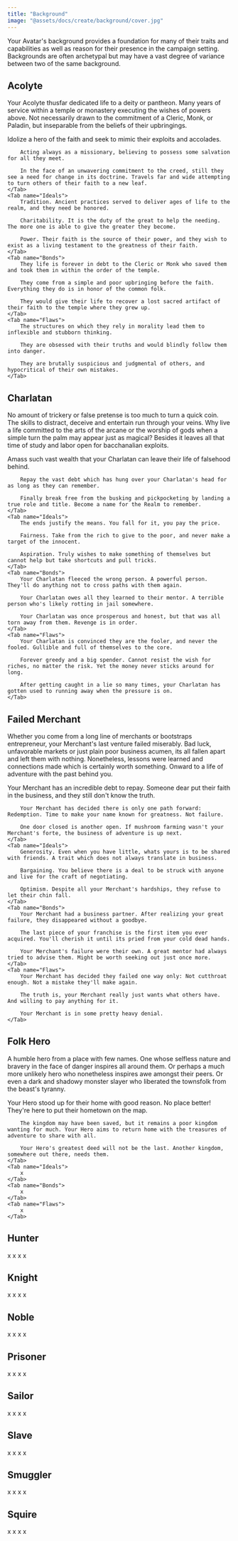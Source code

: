 ```yaml
---
title: "Background"
image: "@assets/docs/create/background/cover.jpg"
---
```


Your Avatar's background provides a foundation for many of their traits and capabilities as well as reason for their presence in the campaign setting. Backgrounds are often archetypal but may have a vast degree of variance between two of the same background.

## Acolyte

Your Acolyte thusfar dedicated life to a deity or pantheon. Many years of service within a temple or monastery executing the wishes of powers above. Not necessarily drawn to the commitment of a Cleric, Monk, or Paladin, but inseparable from the beliefs of their upbringings.

<Tabs client:load>
    <Tab name="Goals">
        Idolize a hero of the faith and seek to mimic their exploits and accolades.
        
        Acting always as a missionary, believing to possess some salvation for all they meet.
        
        In the face of an unwavering commitment to the creed, still they see a need for change in its doctrine. Travels far and wide attempting to turn others of their faith to a new leaf.
    </Tab>
    <Tab name="Ideals">
        Tradition. Ancient practices served to deliver ages of life to the realm, and they need be honored.

        Charitability. It is the duty of the great to help the needing. The more one is able to give the greater they become.

        Power. Their faith is the source of their power, and they wish to exist as a living testament to the greatness of their faith.
    </Tab>
    <Tab name="Bonds">
        They life is forever in debt to the Cleric or Monk who saved them and took them in within the order of the temple.

        They come from a simple and poor upbringing before the faith. Everything they do is in honor of the common folk.

        They would give their life to recover a lost sacred artifact of their faith to the temple where they grew up.
    </Tab>
    <Tab name="Flaws">
        The structures on which they rely in morality lead them to inflexible and stubborn thinking.

        They are obsessed with their truths and would blindly follow them into danger.

        They are brutally suspicious and judgmental of others, and hypocritical of their own mistakes.
    </Tab>
</Tabs>

## Charlatan

No amount of trickery or false pretense is too much to turn a quick coin. The skills to distract, deceive and entertain run through your veins. Why live a life committed to the arts of the arcane or the worship of gods when a simple turn the palm may appear just as magical? Besides it leaves all that time of study and labor open for bacchanalian exploits.

<Tabs client:load>
    <Tab name="Goals">
        Amass such vast wealth that your Charlatan can leave their life of falsehood behind.

        Repay the vast debt which has hung over your Charlatan's head for as long as they can remember.

        Finally break free from the busking and pickpocketing by landing a true role and title. Become a name for the Realm to remember.
    </Tab>
    <Tab name="Ideals">
        The ends justify the means. You fall for it, you pay the price.

        Fairness. Take from the rich to give to the poor, and never make a target of the innocent.

        Aspiration. Truly wishes to make something of themselves but cannot help but take shortcuts and pull tricks.
    </Tab>
    <Tab name="Bonds">
        Your Charlatan fleeced the wrong person. A powerful person. They'll do anything not to cross paths with them again.

        Your Charlatan owes all they learned to their mentor. A terrible person who's likely rotting in jail somewhere.

        Your Charlatan was once prosperous and honest, but that was all torn away from them. Revenge is in order.
    </Tab>
    <Tab name="Flaws">
        Your Charlatan is convinced they are the fooler, and never the fooled. Gullible and full of themselves to the core.

        Forever greedy and a big spender. Cannot resist the wish for riches, no matter the risk. Yet the money never sticks around for long.

        After getting caught in a lie so many times, your Charlatan has gotten used to running away when the pressure is on.
    </Tab>
</Tabs>


## Failed Merchant

Whether you come from a long line of merchants or bootstraps entrepreneur, your Merchant's last venture failed miserably. Bad luck, unfavorable markets or just plain poor business acumen, its all fallen apart and left them with nothing. Nonetheless, lessons were learned and connections made which is certainly worth something. Onward to a life of adventure with the past behind you.

<Tabs client:load>
    <Tab name="Goals">
        Your Merchant has an incredible debt to repay. Someone dear put their faith in the business, and they still don't know the truth.

        Your Merchant has decided there is only one path forward: Redemption. Time to make your name known for greatness. Not failure.

        One door closed is another open. If mushroom farming wasn't your Merchant's forte, the business of adventure is up next.
    </Tab>
    <Tab name="Ideals">
        Generosity. Even when you have little, whats yours is to be shared with friends. A trait which does not always translate in business.

        Bargaining. You believe there is a deal to be struck with anyone and live for the craft of negotiating.

        Optimism. Despite all your Merchant's hardships, they refuse to let their chin fall.
    </Tab>
    <Tab name="Bonds">
        Your Merchant had a business partner. After realizing your great failure, they disappeared without a goodbye.

        The last piece of your franchise is the first item you ever acquired. You'll cherish it until its pried from your cold dead hands.

        Your Merchant's failure were their own. A great mentor had always tried to advise them. Might be worth seeking out just once more.
    </Tab>
    <Tab name="Flaws">
        Your Merchant has decided they failed one way only: Not cutthroat enough. Not a mistake they'll make again.

        The truth is, your Merchant really just wants what others have. And willing to pay anything for it.

        Your Merchant is in some pretty heavy denial.
    </Tab>
</Tabs>

## Folk Hero

A humble hero from a place with few names. One whose selfless nature and bravery in the face of danger inspires all around them. Or perhaps a much more unlikely hero who nonetheless inspires awe amongst their peers. Or even a dark and shadowy monster slayer who liberated the townsfolk from the beast's tyranny.

<Tabs client:load>
    <Tab name="Goals">
        Your Hero stood up for their home with good reason. No place better! They're here to put their hometown on the map.

        The kingdom may have been saved, but it remains a poor kingdom wanting for much. Your Hero aims to return home with the treasures of adventure to share with all.

        Your Hero's greatest deed will not be the last. Another kingdom, somewhere out there, needs them.
    </Tab>
    <Tab name="Ideals">
        x
    </Tab>
    <Tab name="Bonds">
        x
    </Tab>
    <Tab name="Flaws">
        x
    </Tab>
</Tabs>

## Hunter

<Tabs client:load>
    <Tab name="Goals">
        x
    </Tab>
    <Tab name="Ideals">
        x
    </Tab>
    <Tab name="Bonds">
        x
    </Tab>
    <Tab name="Flaws">
        x
    </Tab>
</Tabs>

## Knight

<Tabs client:load>
    <Tab name="Goals">
        x
    </Tab>
    <Tab name="Ideals">
        x
    </Tab>
    <Tab name="Bonds">
        x
    </Tab>
    <Tab name="Flaws">
        x
    </Tab>
</Tabs>

## Noble

<Tabs client:load>
    <Tab name="Goals">
        x
    </Tab>
    <Tab name="Ideals">
        x
    </Tab>
    <Tab name="Bonds">
        x
    </Tab>
    <Tab name="Flaws">
        x
    </Tab>
</Tabs>

## Prisoner

<Tabs client:load>
    <Tab name="Goals">
        x
    </Tab>
    <Tab name="Ideals">
        x
    </Tab>
    <Tab name="Bonds">
        x
    </Tab>
    <Tab name="Flaws">
        x
    </Tab>
</Tabs>

## Sailor

<Tabs client:load>
    <Tab name="Goals">
        x
    </Tab>
    <Tab name="Ideals">
        x
    </Tab>
    <Tab name="Bonds">
        x
    </Tab>
    <Tab name="Flaws">
        x
    </Tab>
</Tabs>

## Slave

<Tabs client:load>
    <Tab name="Goals">
        x
    </Tab>
    <Tab name="Ideals">
        x
    </Tab>
    <Tab name="Bonds">
        x
    </Tab>
    <Tab name="Flaws">
        x
    </Tab>
</Tabs>

## Smuggler

<Tabs client:load>
    <Tab name="Goals">
        x
    </Tab>
    <Tab name="Ideals">
        x
    </Tab>
    <Tab name="Bonds">
        x
    </Tab>
    <Tab name="Flaws">
        x
    </Tab>
</Tabs>

## Squire

<Tabs client:load>
    <Tab name="Goals">
        x
    </Tab>
    <Tab name="Ideals">
        x
    </Tab>
    <Tab name="Bonds">
        x
    </Tab>
    <Tab name="Flaws">
        x
    </Tab>
</Tabs>

